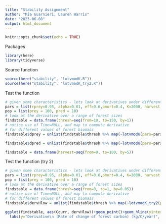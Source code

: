 ```yaml
---
title: "Stability Assignment"
author: "Mia Guarnieri, Lauren Harris"
date: "2023-06-08"
output: html_document
---
```


```r
knitr::opts_chunk$set(echo = TRUE)
```

Packages
```r
library(here)
library(tidyverse)
```

Source function
```r
source(here("stability", "lotvmodK.R"))
source(here("stability", "lotvmodK_try2.R"))
```

Test the function
```r
# given some characteristics - lets look at derivatives under different harvest rates
pars = list(rprey=0.95, alpha=0.01, eff=0.6,pmort=0.4, K=2000, harvest = 20)
pop = list(prey = 100, pred = 10)
# look at the derivative over a range of forest sizes
findstable = data.frame(thresh=seq(from=10, to=150, by=1))
# notice use of Time=NULL, and map to compute derivative
# for different values of forest biomass
findstable$dprey = unlist(findstable$thresh %>% map(~lotvmodK(pars=pars, t=NULL, pop=pop, thresh = .x)))[[1]]

findstable$dpred = unlist(findstable$thresh %>% map(~lotvmodK(pars=pars, t=NULL, pop=pop, thresh = .x)))[[2]]
```

```r
findstable = data.frame(harvest=seq(from=0, to=100, by=5))

```

Test the function (try 2)
```r
# given some characteristics - lets look at derivatives under different harvest rates
pars = list(rprey=0.95, alpha=0.01, eff=0.6,pmort=0.4, K=2000, harvest = 20)
pop = list(prey = 100, pred = 10)
# look at the derivative over a range of forest sizes
findstable = data.frame(thresh=seq(from=0, to=1, by=0.05))
# notice use of Time=NULL, and map to compute derivative
# for different values of forest biomass
findstable$dervHlow = unlist(findstable$thresh %>% map(~lotvmodK_try2(pars=pars, t=NULL, pop=pop, thresh = .x)))
                                                  
ggplot(findstable, aes(Ccurr, dervHlow))+geom_point()+geom_hline(yintercept = 0, col="red")+
  labs(y="Derivative\n (Rate of change of forest carbon) (kg/C/year)", x="Current Forest Carbon Stock (kgC)")
```